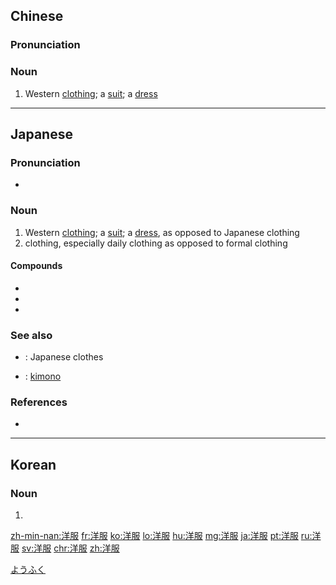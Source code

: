 ==Chinese==
{{zh-forms}}

===Pronunciation===
{{zh-pron
|m=yángfú
|c=joeng4 fuk6
|mn=iûⁿ-ho̍k
|cat=n
}}

===Noun===
{{zh-noun}}

# Western [[clothing]]; a [[suit]]; a [[dress]]

{{zh-cat|Clothing}}

----

==Japanese==
{{ja-kanjitab|よう|ふく|yomi=on}}

===Pronunciation===
* {{ja-pron|ようふく|y=o|dev=3|acc=0}}

===Noun===
{{ja-noun|count=着|ようふく}}

# Western [[clothing]]; a [[suit]]; a [[dress]], as opposed to Japanese clothing
# clothing, especially daily clothing as opposed to formal clothing

====Compounds====
* {{l/ja|洋服掛け}}
* {{l/ja|洋服箪笥}}
* {{l/ja|洋服屋}}

===See also===
* {{ja-r|和服|わふく}}: Japanese clothes
* {{ja-r|着物|きもの}}: [[kimono]]

===References===
* {{R:Shogakukan}}

[[Category:Japanese basic words|ようふく]]

----

==Korean==
{{ko-hanjatab}}

===Noun===
{{ko-noun|hj|hangeul=양복}}

# {{hanja form of|양복|Western [[clothing]]; a [[suit]]; a [[dress]]}}

[[zh-min-nan:洋服]]
[[fr:洋服]]
[[ko:洋服]]
[[lo:洋服]]
[[hu:洋服]]
[[mg:洋服]]
[[ja:洋服]]
[[pt:洋服]]
[[ru:洋服]]
[[sv:洋服]]
[[chr:洋服]]
[[zh:洋服]]
